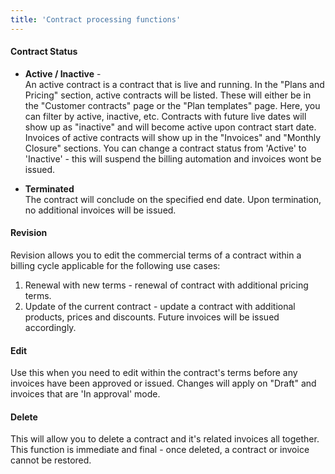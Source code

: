 ```yaml
---
title: 'Contract processing functions'
---
```


#### Contract Status
-   **Active / Inactive** - <br/>
    An active contract is a contract that is live and running. In the "Plans and Pricing" section, active contracts will be listed. These will either be in the "Customer contracts" page or  the "Plan templates" page. Here, you can filter by active, inactive, etc. Contracts with future live dates will show up as "inactive" and will become active upon contract start date.  Invoices of active contracts will show up in the "Invoices" and "Monthly Closure" sections.
    You can change a contract status from 'Active' to 'Inactive' -  this will suspend the billing automation and invoices wont be issued.
    
-   **Terminated** <br/>
     The contract will conclude on the specified end date. Upon termination, no additional invoices will be issued.
#### Revision
Revision allows you to edit the commercial terms of a contract within a billing cycle applicable for the following use cases:
1.  Renewal with new terms - renewal of contract with additional pricing terms. 
2.  Update of the current contract - update a contract with additional products, prices and discounts. Future invoices will be issued accordingly.  
#### Edit
Use this when you need to edit within the contract's terms before any invoices have been approved or issued. Changes will apply on "Draft" and invoices that are 'In approval' mode.
#### Delete
This will allow you to delete a contract and it's related invoices all together. This function is immediate and final - once deleted, a contract or invoice cannot be restored.